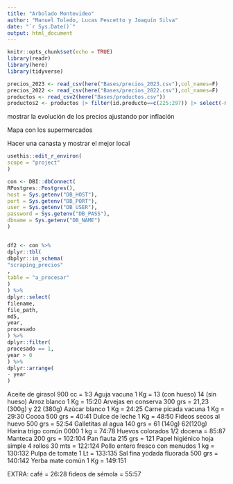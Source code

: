 ```yaml
---
title: "Arbolado Montevideo"
author: "Manuel Toledo, Lucas Pescetto y Joaquín Silva"
date: "`r Sys.Date()`"
output: html_document
---
```


```r
knitr::opts_chunk$set(echo = TRUE)
library(readr)
library(here)
library(tidyverse)
```

```r
precios_2023 <- read_csv(here("Bases/precios_2023.csv"),col_names=F)
precios_2022 <- read_csv(here("Bases/precios_2022.csv"),col_names=F)
productos <- read_csv2(here("Bases/productos.csv"))
productos2 <- productos |> filter(id.producto==c(225:297)) |> select(-marca)
```




mostrar la evolución de los precios ajustando por inflación

Mapa con los supermercados

Hacer una canasta y mostrar el mejor local


```r
usethis::edit_r_environ(
scope = "project"
)
```
```r
con <- DBI::dbConnect(
RPostgres::Postgres(),
host = Sys.getenv("DB_HOST"),
port = Sys.getenv("DB_PORT"),
user = Sys.getenv("DB_USER"),
password = Sys.getenv("DB_PASS"),
dbname = Sys.getenv("DB_NAME")
)


df2 <- con %>%
dplyr::tbl(
dbplyr::in_schema(
"scraping_precios"
,
table = "a_procesar"
)
) %>%
dplyr::select(
filename,
file_path,
md5,
year,
procesado
) %>%
dplyr::filter(
procesado == 1,
year > 0
) %>%
dplyr::arrange(
- year
)
```





Aceite de girasol 900 cc = 1:3
Aguja vacuna 1 Kg	= 13 (con hueso) 14 (sin hueso)
Arroz blanco 1 Kg	= 15:20
Arvejas en conserva 300 grs = 21,23 (300g) y 22 (380g)
Azúcar blanco 1 Kg	= 24:25
Carne picada vacuna 1 Kg	= 29:30
Cocoa 500 grs	= 40:41
Dulce de leche 1 Kg	= 48:50
Fideos secos al huevo 500 grs	= 52:54
Galletitas al agua 140 grs	= 61 (140g) 62(120g)
Harina trigo común 0000  1 kg	= 74:78
Huevos colorados 1/2 docena	= 85:87
Manteca 200 grs	= 102:104
Pan flauta 215 grs	= 121
Papel higiénico hoja simple 4 rollos 30 mts	= 122:124
Pollo entero fresco con menudos 1 kg	= 130:132
Pulpa de tomate 1 Lt	= 133:135
Sal fina yodada fluorada 500 grs	= 140:142
Yerba mate común 1 Kg	= 149:151

EXTRA:
café = 26:28
fideos de sémola = 55:57






